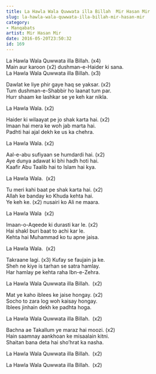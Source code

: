 ```yaml
---
title: La Hawla Wala Quwwata illa Billah  Mir Hasan Mir
slug: la-hawla-wala-quwwata-illa-billah-mir-hasan-mir
category: 
- Manqabats
artist: Mir Hasan Mir
date: 2016-05-20T23:50:32
id: 169
---
```


<p>La Hawla Wala Quwwata illa Billah. (x4)<br />
Main aur karoon (x2) dushman-e-Haider ki sana.<br />
La Hawla Wala Quwwata illa Billah. (x3)</p>
<p>Dawlat ke liye phir gaye haq se yaksar. (x2)<br />
Tum dushman-e-Shabbir ho laanat tum par.<br />
Hurr shaam ke lashkar se ye keh kar nikla.</p>
<p>La Hawla Wala. (x2)</p>
<p>Haider ki wilaayat pe jo shak karta hai. (x2)<br />
Imaan hai mera ke woh jab marta hai.<br />
Padhti hai ajal dekh ke us ka chehra.</p>
<p>La Hawla Wala. (x2)</p>
<p>Aal-e-abu sufiyaan se humdardi hai. (x2)<br />
Aye dunya adawat ki bhi hadh hoti hai.<br />
Kaafir Abu Taalib hai to Islam hai kya.</p>
<p>La Hawla Wala.  (x2)</p>
<p>Tu meri kahi baat pe shak karta hai. (x2)<br />
Allah ke banday ko Khuda kehta hai.<br />
Ye keh ke. (x2) nusairi ko Ali ne maara.</p>
<p>La Hawla Wala  (x2)</p>
<p>Imaan-o-Aqeede ki durasti kar le. (x2)<br />
Hai shakl buri baat to achi kar le.<br />
Kehta hai Muhammad ko tu apne jaisa.</p>
<p>La Hawla Wala.  (x2)</p>
<p>Takraane lagi. (x3) Kufay se faujain ja ke.<br />
Sheh ne kiye is tarhan se satra hamlay.<br />
Har hamlay pe kehta raha Ibn-e-Zehra.</p>
<p>La Hawla Wala Quwwata illa Billah.  (x2)</p>
<p>Mat ye kaho iblees ke jaise hongay. (x2)<br />
Socho to zara log woh kaisay hongay.<br />
Iblees jinhain dekh ke padhta hoga.</p>
<p>La Hawla Wala Quwwata illa Billah.  (x2)</p>
<p>Bachna ae Takallum ye maraz hai moozi. (x2)<br />
Hain saamnay aankhoan ke misaalain kitni.<br />
Shaitan bana deta hai sho’hrat ka nasha.</p>
<p>La Hawla Wala Quwwata illa Billah.  (x2)</p>
<p>La Hawla Wala Quwwata illa Billah.  (x2)</p>
